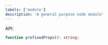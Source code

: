 ---
labels: ['module']
description: 'A general purpose node module'
---

API:

```ts
function prefixedProps(): string;
```
